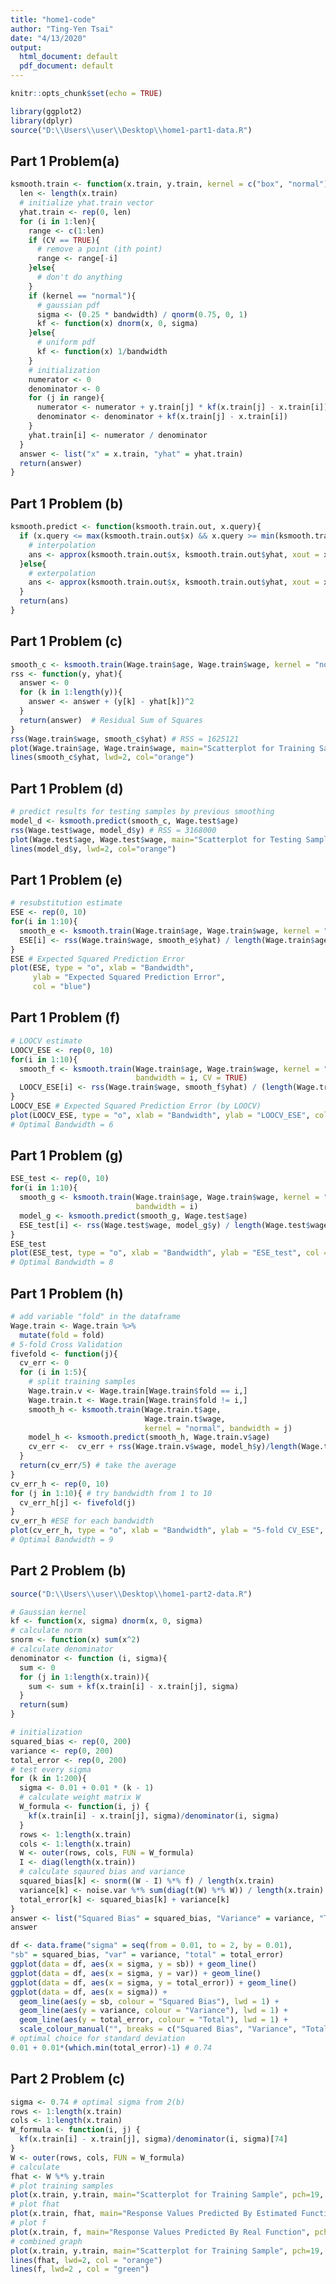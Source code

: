 ---
title: "home1-code"
author: "Ting-Yen Tsai"
date: "4/13/2020"
output:
  html_document: default
  pdf_document: default
---

```{r setup, include=FALSE}
knitr::opts_chunk$set(echo = TRUE)
```

```{r import data1}
library(ggplot2)
library(dplyr)
source("D:\\Users\\user\\Desktop\\home1-part1-data.R")
```


## Part 1 Problem(a)

```{r 1a}
ksmooth.train <- function(x.train, y.train, kernel = c("box", "normal"), bandwidth = 0.5, CV = FALSE){
  len <- length(x.train)
  # initialize yhat.train vector
  yhat.train <- rep(0, len)
  for (i in 1:len){
    range <- c(1:len)
    if (CV == TRUE){
      # remove a point (ith point)
      range <- range[-i]
    }else{
      # don't do anything
    }
    if (kernel == "normal"){
      # gaussian pdf
      sigma <- (0.25 * bandwidth) / qnorm(0.75, 0, 1)
      kf <- function(x) dnorm(x, 0, sigma)
    }else{
      # uniform pdf
      kf <- function(x) 1/bandwidth
    }  
    # initialization
    numerator <- 0
    denominator <- 0
    for (j in range){
      numerator <- numerator + y.train[j] * kf(x.train[j] - x.train[i])
      denominator <- denominator + kf(x.train[j] - x.train[i])
    }
    yhat.train[i] <- numerator / denominator
  }
  answer <- list("x" = x.train, "yhat" = yhat.train)
  return(answer)
}
```

## Part 1 Problem (b)


```{r 1b}
ksmooth.predict <- function(ksmooth.train.out, x.query){
  if (x.query <= max(ksmooth.train.out$x) && x.query >= min(ksmooth.train.out$x)){
    # interpolation
    ans <- approx(ksmooth.train.out$x, ksmooth.train.out$yhat, xout = x.query, method = 'linear', rule = 2, ties = min)
  }else{
    # exterpolation
    ans <- approx(ksmooth.train.out$x, ksmooth.train.out$yhat, xout = x.query, method = 'constant', rule = 2, ties = min)
  }
  return(ans)
}
```


## Part 1 Problem (c)

```{r 1c}
smooth_c <- ksmooth.train(Wage.train$age, Wage.train$wage, kernel = "normal", bandwidth = 3)
rss <- function(y, yhat){
  answer <- 0
  for (k in 1:length(y)){
    answer <- answer + (y[k] - yhat[k])^2
  }
  return(answer)  # Residual Sum of Squares
}
rss(Wage.train$wage, smooth_c$yhat) # RSS = 1625121
plot(Wage.train$age, Wage.train$wage, main="Scatterplot for Training Sample", pch=19, cex = .5)
lines(smooth_c$yhat, lwd=2, col="orange")
```

## Part 1 Problem (d)
```{r 1d}
# predict results for testing samples by previous smoothing
model_d <- ksmooth.predict(smooth_c, Wage.test$age)
rss(Wage.test$wage, model_d$y) # RSS = 3168000
plot(Wage.test$age, Wage.test$wage, main="Scatterplot for Testing Sample", pch=19, cex = .5)
lines(model_d$y, lwd=2, col="orange")
```

## Part 1 Problem (e)
```{r 1e}
# resubstitution estimate
ESE <- rep(0, 10)
for(i in 1:10){
  smooth_e <- ksmooth.train(Wage.train$age, Wage.train$wage, kernel = "normal", bandwidth = i)
  ESE[i] <- rss(Wage.train$wage, smooth_e$yhat) / length(Wage.train$age)
}
ESE # Expected Squared Prediction Error 
plot(ESE, type = "o", xlab = "Bandwidth", 
     ylab = "Expected Squared Prediction Error",
     col = "blue")
```

## Part 1 Problem (f)
```{r 1f}
# LOOCV estimate
LOOCV_ESE <- rep(0, 10)
for(i in 1:10){
  smooth_f <- ksmooth.train(Wage.train$age, Wage.train$wage, kernel = "normal",
                            bandwidth = i, CV = TRUE)
  LOOCV_ESE[i] <- rss(Wage.train$wage, smooth_f$yhat) / (length(Wage.train$age) - 1)
}
LOOCV_ESE # Expected Squared Prediction Error (by LOOCV)
plot(LOOCV_ESE, type = "o", xlab = "Bandwidth", ylab = "LOOCV_ESE", col = "blue")
# Optimal Bandwidth = 6
```

## Part 1 Problem (g)
```{r 1g}
ESE_test <- rep(0, 10)
for(i in 1:10){
  smooth_g <- ksmooth.train(Wage.train$age, Wage.train$wage, kernel = "normal",
                            bandwidth = i)
  model_g <- ksmooth.predict(smooth_g, Wage.test$age)
  ESE_test[i] <- rss(Wage.test$wage, model_g$y) / length(Wage.test$wage)
}
ESE_test
plot(ESE_test, type = "o", xlab = "Bandwidth", ylab = "ESE_test", col = "blue")
# Optimal Bandwidth = 8
```

## Part 1 Problem (h)
```{r 1h}
# add variable "fold" in the dataframe
Wage.train <- Wage.train %>%
  mutate(fold = fold)
# 5-fold Cross Validation
fivefold <- function(j){
  cv_err <- 0
  for (i in 1:5){
    # split training samples
    Wage.train.v <- Wage.train[Wage.train$fold == i,]
    Wage.train.t <- Wage.train[Wage.train$fold != i,]
    smooth_h <- ksmooth.train(Wage.train.t$age, 
                              Wage.train.t$wage, 
                              kernel = "normal", bandwidth = j)
    model_h <- ksmooth.predict(smooth_h, Wage.train.v$age)
    cv_err <-  cv_err + rss(Wage.train.v$wage, model_h$y)/length(Wage.train.v$wage)
  }
  return(cv_err/5) # take the average
}
cv_err_h <- rep(0, 10)
for (j in 1:10){ # try bandwidth from 1 to 10
  cv_err_h[j] <- fivefold(j)
}
cv_err_h #ESE for each bandwidth
plot(cv_err_h, type = "o", xlab = "Bandwidth", ylab = "5-fold CV_ESE", col = "blue")
# Optimal Bandwidth = 9
```

## Part 2 Problem (b)
```{r import data2}
source("D:\\Users\\user\\Desktop\\home1-part2-data.R")
```
```{r functions for part 2}
# Gaussian kernel
kf <- function(x, sigma) dnorm(x, 0, sigma)
# calculate norm
snorm <- function(x) sum(x^2)
# calculate denominator
denominator <- function (i, sigma){
  sum <- 0
  for (j in 1:length(x.train)){
    sum <- sum + kf(x.train[i] - x.train[j], sigma)
  }
  return(sum)
}
```
```{r}
# initialization
squared_bias <- rep(0, 200)
variance <- rep(0, 200)
total_error <- rep(0, 200)
# test every sigma
for (k in 1:200){
  sigma <- 0.01 + 0.01 * (k - 1)
  # calculate weight matrix W
  W_formula <- function(i, j) {
    kf(x.train[i] - x.train[j], sigma)/denominator(i, sigma)
  }
  rows <- 1:length(x.train)
  cols <- 1:length(x.train)
  W <- outer(rows, cols, FUN = W_formula)
  I <- diag(length(x.train))
  # calculate sqaured bias and variance
  squared_bias[k] <- snorm((W - I) %*% f) / length(x.train)
  variance[k] <- noise.var %*% sum(diag(t(W) %*% W)) / length(x.train)
  total_error[k] <- squared_bias[k] + variance[k]
}
answer <- list("Squared Bias" = squared_bias, "Variance" = variance, "Total Error" = total_error)
answer
```
```{r 2b}
df <- data.frame("sigma" = seq(from = 0.01, to = 2, by = 0.01), 
"sb" = squared_bias, "var" = variance, "total" = total_error)
ggplot(data = df, aes(x = sigma, y = sb)) + geom_line()
ggplot(data = df, aes(x = sigma, y = var)) + geom_line()
ggplot(data = df, aes(x = sigma, y = total_error)) + geom_line()
ggplot(data = df, aes(x = sigma)) +
  geom_line(aes(y = sb, colour = "Squared Bias"), lwd = 1) +
  geom_line(aes(y = variance, colour = "Variance"), lwd = 1) +
  geom_line(aes(y = total_error, colour = "Total"), lwd = 1) +
  scale_colour_manual("", breaks = c("Squared Bias", "Variance", "Total"), values = c("red", "blue", "purple"))
# optimal choice for standard deviation
0.01 + 0.01*(which.min(total_error)-1) # 0.74
```

## Part 2 Problem (c)
```{r optimal sigma}
sigma <- 0.74 # optimal sigma from 2(b)
rows <- 1:length(x.train)
cols <- 1:length(x.train)
W_formula <- function(i, j) {
  kf(x.train[i] - x.train[j], sigma)/denominator(i, sigma)[74]
}
W <- outer(rows, cols, FUN = W_formula)
# calculate
fhat <- W %*% y.train
# plot training samples
plot(x.train, y.train, main="Scatterplot for Training Sample", pch=19, cex = .5, ylim = c(-4, 6))
# plot fhat
plot(x.train, fhat, main="Response Values Predicted By Estimated Function", pch=19, cex = .5, ylim = c(-4, 6), col = "orange")
# plot f
plot(x.train, f, main="Response Values Predicted By Real Function", pch=19, cex = .5, ylim = c(-4, 6), col = "green")
# combined graph
plot(x.train, y.train, main="Scatterplot for Training Sample", pch=19, cex = .5, ylim = c(-4, 6))
lines(fhat, lwd=2, col = "orange")
lines(f, lwd=2 , col = "green")
```

